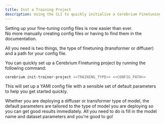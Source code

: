 ```yaml
---
title: Init a Training Project
description: Using the CLI to quickly initialise a Cerebrium Finetuning project.
---
```


Setting up your fine-tuning config files is now easier than ever.  
No more manually creating config files or having to find them in the documentation. 

All you need is two things, the type of finetuning (transformer or diffuser) and a path for your config file.

You can quickly set up a Cerebrium Finetuning project by running the following command:
```bash
cerebrium init-trainer-project <<TRAINING_TYPE>> <<CONFIG_PATH>> 
```

This will set up a YAMl config file with a sensible set of default parameters to help you get started quickly.  

Whether you are deploying a diffuser or transformer type of model, the default parameters are tailored to the type of model you are deploying so you can get good results immediately. All you need to do is fill in the model name and dataset parameters and you're good to go!

